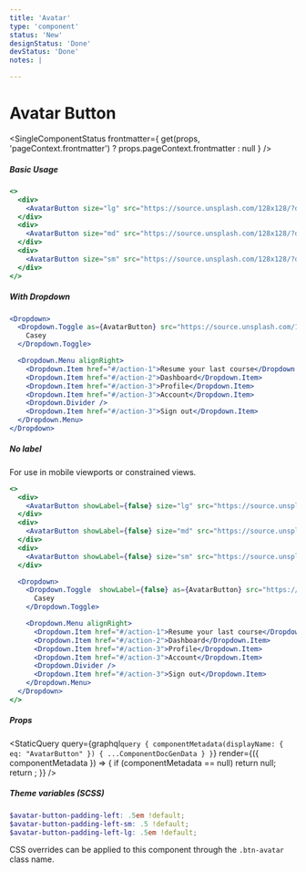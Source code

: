 ```yaml
---
title: 'Avatar'
type: 'component'
status: 'New'
designStatus: 'Done'
devStatus: 'Done'
notes: |

---
```



# Avatar Button

<SingleComponentStatus
  frontmatter={
    get(props, 'pageContext.frontmatter') ? props.pageContext.frontmatter : null
  }
/>


##### Basic Usage

```jsx live
<>
  <div>
    <AvatarButton size="lg" src="https://source.unsplash.com/128x128/?dog,portrait">Casey</AvatarButton>
  </div>
  <div>
    <AvatarButton size="md" src="https://source.unsplash.com/128x128/?dog,portrait">Casey</AvatarButton>
  </div>
  <div>
    <AvatarButton size="sm" src="https://source.unsplash.com/128x128/?dog,portrait">Casey</AvatarButton>
  </div>
</>
```


##### With Dropdown

```jsx live
<Dropdown>
  <Dropdown.Toggle as={AvatarButton} src="https://source.unsplash.com/128x128/?dog,portrait">
    Casey
  </Dropdown.Toggle>

  <Dropdown.Menu alignRight>
    <Dropdown.Item href="#/action-1">Resume your last course</Dropdown.Item>
    <Dropdown.Item href="#/action-2">Dashboard</Dropdown.Item>
    <Dropdown.Item href="#/action-3">Profile</Dropdown.Item>
    <Dropdown.Item href="#/action-3">Account</Dropdown.Item>
    <Dropdown.Divider />
    <Dropdown.Item href="#/action-3">Sign out</Dropdown.Item>
  </Dropdown.Menu>
</Dropdown>
```

##### No label

For use in mobile viewports or constrained views.

```jsx live
<>
  <div>
    <AvatarButton showLabel={false} size="lg" src="https://source.unsplash.com/128x128/?dog,portrait">Casey</AvatarButton>
  </div>
  <div>
    <AvatarButton showLabel={false} size="md" src="https://source.unsplash.com/128x128/?dog,portrait">Casey</AvatarButton>
  </div>
  <div>
    <AvatarButton showLabel={false} size="sm" src="https://source.unsplash.com/128x128/?dog,portrait">Casey</AvatarButton>
  </div>

  <Dropdown>
    <Dropdown.Toggle  showLabel={false} as={AvatarButton} src="https://source.unsplash.com/128x128/?dog,portrait">
      Casey
    </Dropdown.Toggle>

    <Dropdown.Menu alignRight>
      <Dropdown.Item href="#/action-1">Resume your last course</Dropdown.Item>
      <Dropdown.Item href="#/action-2">Dashboard</Dropdown.Item>
      <Dropdown.Item href="#/action-3">Profile</Dropdown.Item>
      <Dropdown.Item href="#/action-3">Account</Dropdown.Item>
      <Dropdown.Divider />
      <Dropdown.Item href="#/action-3">Sign out</Dropdown.Item>
    </Dropdown.Menu>
  </Dropdown>
</>
```


##### Props

<StaticQuery
  query={graphql`
    query {
      componentMetadata(displayName: { eq: "AvatarButton" }) {
        ...ComponentDocGenData
      }
    }
  `}
  render={({ componentMetadata }) => {
    if (componentMetadata == null) return null;
    return <PropsTable propMetaData={componentMetadata.props} />;
  }}
/>

##### Theme variables (SCSS)

```scss
$avatar-button-padding-left: .5em !default;
$avatar-button-padding-left-sm: .5 !default;
$avatar-button-padding-left-lg: .5em !default;
```

CSS overrides can be applied to this component through the `.btn-avatar` class name.

